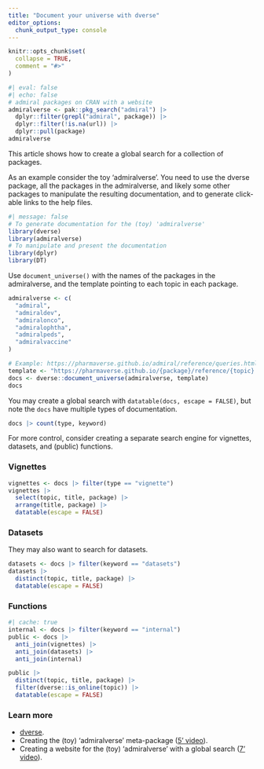 ```yaml
---
title: "Document your universe with dverse"
editor_options: 
  chunk_output_type: console
---
```


```r
knitr::opts_chunk$set(
  collapse = TRUE,
  comment = "#>"
)
```

```r
#| eval: false
#| echo: false
# admiral packages on CRAN with a website
admiralverse <- pak::pkg_search("admiral") |>
  dplyr::filter(grepl("admiral", package)) |>
  dplyr::filter(!is.na(url)) |>
  dplyr::pull(package)
admiralverse
```

This article shows how to create a global search for a collection of
packages. 

As an example consider the toy 'admiralverse'. You need to use the dverse
package, all the packages in the admiralverse, and likely some other packages to
manipulate the resulting documentation, and to generate click-able links to the
help files.

```r
#| message: false
# To generate documentation for the (toy) 'admiralverse'
library(dverse)
library(admiralverse)
# To manipulate and present the documentation
library(dplyr)
library(DT)
```

Use `document_universe()` with the names of the packages in the admiralverse,
and the template pointing to each topic in each package.

```r
admiralverse <- c(
  "admiral",
  "admiraldev",
  "admiralonco",
  "admiralophtha",
  "admiralpeds",
  "admiralvaccine"
)

# Example: https://pharmaverse.github.io/admiral/reference/queries.html
template <- "https://pharmaverse.github.io/{package}/reference/{topic}.html"
docs <- dverse::document_universe(admiralverse, template)
docs
```

You may create a global search with `datatable(docs, escape = FALSE)`, but note
the `docs` have multiple types of documentation.

```r
docs |> count(type, keyword)
```

For more control, consider creating a separate search engine for vignettes,
datasets, and (public) functions.

### Vignettes

```r
vignettes <- docs |> filter(type == "vignette")
vignettes |>
  select(topic, title, package) |>
  arrange(title, package) |>
  datatable(escape = FALSE)
```

### Datasets

They may also want to search for datasets.

```r
datasets <- docs |> filter(keyword == "datasets")
datasets |>
  distinct(topic, title, package) |>
  datatable(escape = FALSE)
```

### Functions

```r
#| cache: true
internal <- docs |> filter(keyword == "internal")
public <- docs |>
  anti_join(vignettes) |>
  anti_join(datasets) |>
  anti_join(internal)

public |>
  distinct(topic, title, package) |>
  filter(dverse::is_online(topic)) |>
  datatable(escape = FALSE)
```

### Learn more

* [dverse](https://maurolepore.github.io/dverse/index.html).
* Creating the (toy) 'admiralverse'  meta-package ([5' video](https://youtu.be/ezVpsadSF7A)).
* Creating a website for the (toy) 'admiralverse' with a global search ([7' video](https://youtu.be/p7_1D7d9_GI)).

